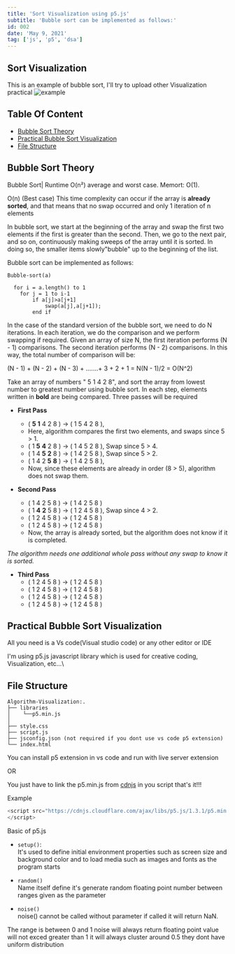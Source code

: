 ---
title: 'Sort Visualization using p5.js'
subtitle: 'Bubble sort can be implemented as follows:'
id: 002
date: 'May 9, 2021'
tag: ['js', 'p5', 'dsa']
---

## Sort Visualization

This is an example of bubble sort, I'll try to upload other Visualization practical
![example](https://github.com/ullaskunder3/Algorithm-Visualization/raw/main/example.png)

## Table Of Content

- [Bubble Sort Theory](#bubble-sort-theory)
- [Practical Bubble Sort Visualization](#practical-bubble-sort-visualization)
- [File Structure](#file-structure)

## Bubble Sort Theory

Bubble Sort| Runtime O(n²) average and worst case. Memort: O(1).

O(n) (Best case) This time complexity can occur if the array is **already sorted**, and that means that no swap occurred and only 1 iteration of n elements

In bubble sort, we start at the beginning of the array and swap the first two elements if the first is greater than the second. Then, we go to the next pair, and so on, continuously making sweeps of the array until it is sorted. In doing so, the smaller items slowly"bubble" up to the beginning of the list.

Bubble sort can be implemented as follows:

```Pseudocode
Bubble-sort(a)

  for i = a.length() to 1
    for j = 1 to i-1
        if a[j]>a[j+1]
            swap(a[j],a[j+1]);
        end if
```

In the case of the standard version of the bubble sort, we need to do N iterations. In each iteration, we do the comparison and we perform swapping if required. Given an array of size N, the first iteration performs (N - 1) comparisons. The second iteration performs (N - 2) comparisons. In this way, the total number of comparison will be:

(N - 1) + (N - 2) + (N - 3) + .......+ 3 + 2 + 1 = N(N - 1)/2 = O(N^2)

Take an array of numbers " 5 1 4 2 8", and sort the array from lowest number to greatest number using bubble sort. In each step, elements written in **bold** are being compared. Three passes will be required

- **First Pass**

  - ( **5** **1** 4 2 8 ) → ( 1 5 4 2 8 ),
  - Here, algorithm compares the first two elements, and swaps since 5 > 1.
  - ( 1 **5** **4** 2 8 ) → ( 1 4 5 2 8 ), Swap since 5 > 4.
  - ( 1 4 **5** **2** 8 ) → ( 1 4 2 5 8 ), Swap since 5 > 2.
  - ( 1 4 2 **5** **8** ) → ( 1 4 2 5 8 ),
  - Now, since these elements are already in order (8 > 5), algorithm does not swap them.

- **Second Pass**

  - ( 1 4 2 5 8 ) → ( 1 4 2 5 8 )
  - ( 1 **4** **2** 5 8 ) → ( 1 2 4 5 8 ), Swap since 4 > 2.
  - ( 1 2 4 5 8 ) → ( 1 2 4 5 8 )
  - ( 1 2 4 5 8 ) → ( 1 2 4 5 8 )
  - Now, the array is already sorted, but the algorithm does not know if it is completed.

*The algorithm needs one additional whole pass without any swap to know it is sorted.*

- **Third Pass**
  - ( 1 2 4 5 8 ) → ( 1 2 4 5 8 )
  - ( 1 2 4 5 8 ) → ( 1 2 4 5 8 )
  - ( 1 2 4 5 8 ) → ( 1 2 4 5 8 )
  - ( 1 2 4 5 8 ) → ( 1 2 4 5 8 )

## Practical Bubble Sort Visualization

All you need is a Vs code(Visual studio code) or any other editor or IDE

I'm using p5.js javascript library which is used for creative coding, Visualization, etc...\

## File Structure

```file
Algorithm-Visualization:.
├── libraries
│    └──p5.min.js
│
├── style.css
├── script.js
├── jsconfig.json (not required if you dont use vs code p5 extension)
└── index.html

```

You can install p5 extension in vs code and run with live server extension

 OR

You just have to link the p5.min.js from [cdnjs](https://cdnjs.com/libraries/p5.js) in you script that's it!!!

Example
```js
<script src="https://cdnjs.cloudflare.com/ajax/libs/p5.js/1.3.1/p5.min.js">
</script>
```

Basic of p5.js

- `setup()`:\
 It's used to define initial environment properties such as screen size and background color and to load media such as images and fonts as the program starts

- `random()`\
Name itself define it's generate random floating point number between ranges given as the parameter

- `noise()`\
noise() cannot be called without parameter
if called it will return NaN.

The range is between 0 and 1
noise will always return floating point value
will not exced greater than 1
it will always cluster around 0.5
they dont have uniform distribution